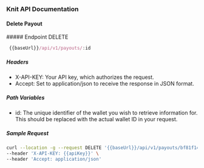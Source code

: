 ### Knit API Documentation

#### Delete Payout

<div style={{ display: "flex", alignItems: "center" }}>
  ##### Endpoint
  <span
    style={{
      display: "block",
      backgroundColor: "#f9f5f6",
      color: "#fc697a",
      marginLeft: "-17px",
      padding: "0px 6px",
      fontSize: ".8rem",
      borderRadius: "5px",
      marginTop: "30px",
    }}
  >
    DELETE
  </span>
</div>

```js copy
 {{baseUrl}}/api/v1/payouts/:id
```

##### Headers

- X-API-KEY: Your API key, which authorizes the request.
- Accept: Set to application/json to receive the response in JSON format.

##### Path Variables

- id: The unique identifier of the wallet you wish to retrieve information for. This should be replaced with the actual wallet ID in your request.

##### Sample Request

```sh copy
curl --location -g --request DELETE '{{baseUrl}}/api/v1/payouts/bf81f144-efca-422a-aed7-bf7bf52da26b' \
--header 'X-API-KEY: {{apiKey}}' \
--header 'Accept: application/json'
```
